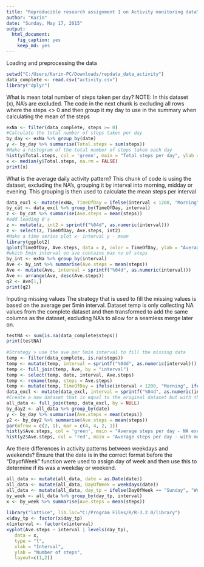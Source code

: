 ```yaml
---
title: "Reproducible research assignment 1 on Activity monitoring data"
author: "Karin"
date: "Sunday, May 17, 2015"
output:
  html_document:
    fig_caption: yes
    keep_md: yes
---
```

Loading and preprocessing the data
```r
setwd("C:/Users/Karin-PC/Downloads/repdata_data_activity")
data_complete <- read.csv("activity.csv")
library("dplyr")
```

What is mean total number of steps taken per day?
NOTE: In this dataset (x), NA's are excluded.
The code in the next chunk is excluding all rows where the steps <> 0 and
then group it my day to use in the summary when calculating the mean of the steps
```r
exNa <- filter(data_complete, steps >= 0)
#Calculate the total number of steps taken per day
by_day <- exNa %>% group_by(date)
y <- by_day %>% summarise(Total.steps = sum(steps))
#Make a histogram of the total number of steps taken each day
hist(y$Total.steps, col = 'green', main = "Total steps per day", ylab = "Frequency", xlab = "No of Steps")
x <- median(y$Total.steps, na.rm = FALSE)
print(x)
```
What is the average daily activity pattern?
This chunk of code is using the dataset, excluding the NA's, grouping it by interval into morning, midday or evening.
This grouping is then used to calculate the mean steps per interval
```r
data_excl <- mutate(exNa, TimeOfDay = ifelse(interval < 1200, "Morning", ifelse(interval >= 1200 & interval < 1800, "Midday", "Eve")))
by_cat <- data_excl %>% group_by(TimeOfDay, interval)
z <- by_cat %>% summarise(Ave.steps = mean(steps))
#add leading 0's
z <- mutate(z, int2 = sprintf("%04d", as.numeric(interval)))
z <- select(z, TimeOfDay, Ave.steps, int2)
#Make a time series plot x- interval y - mean
library(ggplot2)
qplot(TimeOfDay, Ave.steps, data = z, color = TimeOfDay, ylab = "Average steps", xlab = "")
#which 5min interval on ave contains max no of steps
by_int <- exNa %>% group_by(interval)
Ave <- by_int %>% summarise(Ave.steps = mean(steps))
Ave <- mutate(Ave, interval = sprintf("%04d", as.numeric(interval)))
Ave <- arrange(Ave, desc(Ave.steps))
q2 <- Ave[1,]
print(q2)
```

Inputing missing values
The strategy that is used to fill the missing values is based on the average per 5min interval.
Dataset temp is only collecting NA values from the complete dataset and then transformed to add the same columns as the dataset, excluding NA's to allow for a seamless merge later on.
```r
testNA <- sum(is.na(data_complete$steps))
print(testNA)
 
#Strategy > use the ave per 5min interval to fill the missing data
temp <- filter(data_complete, is.na(steps))
temp <- mutate(temp, interval = sprintf("%04d", as.numeric(interval)))
temp <- full_join(temp, Ave, by = "interval")
temp <- select(temp, date, interval, Ave.steps)
temp <- rename(temp, steps = Ave.steps)
temp <- mutate(temp, TimeOfDay = ifelse(interval < 1200, "Morning", ifelse(interval >= 1200 & interval < 1800, "Midday", "Eve")))
data_excl <- mutate(data_excl, interval = sprintf("%04d", as.numeric(interval)))
#Create a new dataset that is equal to the original dataset but with the missing #data filled in
all_data <- full_join(temp, data_excl, by = NULL)
by_day2 <- all_data %>% group_by(date)
y <- by_day %>% summarise(Ave.steps = mean(steps))
y2 <- by_day2 %>% summarise(Ave.steps = mean(steps))
par(mfrow = c(2, 1), mar = c(4, 4, 2, 1))
hist(y$Ave.steps, col = 'green', main = "Average steps per day - NA excluded", ylab = "Frequency", xlab = "")
hist(y2$Ave.steps, col = 'red', main = "Average steps per day - with mean values added", ylab = "Frequency", xlab = "Ave Steps")
```

Are there differences in activity patterns between weekdays and weekends?
Ensure that the date is in the correct format before the "DayofWeek" function were used to assign day of week and then use this to determine if its was a weekday or weekend.
```r
all_data <- mutate(all_data, date = as.Date(date))
all_data <- mutate(all_data, DayOfWeek = weekdays(date))
all_data <- mutate(all_data, day_tp = ifelse(DayOfWeek == "Sunday", "Weekend", ifelse(DayOfWeek == "Saturday", "Weekend", "Weekday")))
by_week <- all_data %>% group_by(day_tp, interval)
x <- by_week %>% summarise(Ave.steps = mean(steps))
    
library("lattice", lib.loc="C:/Program Files/R/R-3.2.0/library")
x$day_tp <- factor(x$day_tp) 
x$interval <- factor(x$interval)
xyplot(Ave.steps ~ interval | levels(day_tp), 
   data = x,
   type = "l",
   xlab = "Interval",
   ylab = "Number of steps",
   layout=c(1,2))
```